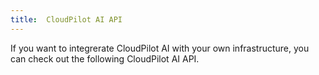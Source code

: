 ```yaml
---
title:  CloudPilot AI API
---
```


If you want to integrerate CloudPilot AI with your own infrastructure, you can check out the following CloudPilot AI API.
